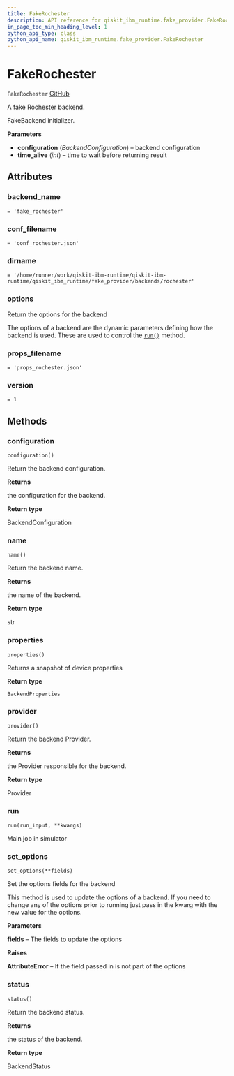 ```yaml
---
title: FakeRochester
description: API reference for qiskit_ibm_runtime.fake_provider.FakeRochester
in_page_toc_min_heading_level: 1
python_api_type: class
python_api_name: qiskit_ibm_runtime.fake_provider.FakeRochester
---
```


# FakeRochester

<span id="qiskit_ibm_runtime.fake_provider.FakeRochester" />

`FakeRochester` [GitHub](https://github.com/qiskit/qiskit-ibm-runtime/tree/stable/0.18/qiskit_ibm_runtime/fake_provider/backends/rochester/fake_rochester.py "view source code")

A fake Rochester backend.

FakeBackend initializer.

**Parameters**

*   **configuration** (*BackendConfiguration*) – backend configuration
*   **time\_alive** (*int*) – time to wait before returning result

## Attributes

<span id="qiskit_ibm_runtime.fake_provider.FakeRochester.backend_name" />

### backend\_name

`= 'fake_rochester'`

<span id="qiskit_ibm_runtime.fake_provider.FakeRochester.conf_filename" />

### conf\_filename

`= 'conf_rochester.json'`

<span id="qiskit_ibm_runtime.fake_provider.FakeRochester.dirname" />

### dirname

`= '/home/runner/work/qiskit-ibm-runtime/qiskit-ibm-runtime/qiskit_ibm_runtime/fake_provider/backends/rochester'`

<span id="qiskit_ibm_runtime.fake_provider.FakeRochester.options" />

### options

Return the options for the backend

The options of a backend are the dynamic parameters defining how the backend is used. These are used to control the [`run()`](#qiskit_ibm_runtime.fake_provider.FakeRochester.run "qiskit_ibm_runtime.fake_provider.FakeRochester.run") method.

<span id="qiskit_ibm_runtime.fake_provider.FakeRochester.props_filename" />

### props\_filename

`= 'props_rochester.json'`

<span id="qiskit_ibm_runtime.fake_provider.FakeRochester.version" />

### version

`= 1`

## Methods

### configuration

<span id="qiskit_ibm_runtime.fake_provider.FakeRochester.configuration" />

`configuration()`

Return the backend configuration.

**Returns**

the configuration for the backend.

**Return type**

BackendConfiguration

### name

<span id="qiskit_ibm_runtime.fake_provider.FakeRochester.name" />

`name()`

Return the backend name.

**Returns**

the name of the backend.

**Return type**

str

### properties

<span id="qiskit_ibm_runtime.fake_provider.FakeRochester.properties" />

`properties()`

Returns a snapshot of device properties

**Return type**

`BackendProperties`

### provider

<span id="qiskit_ibm_runtime.fake_provider.FakeRochester.provider" />

`provider()`

Return the backend Provider.

**Returns**

the Provider responsible for the backend.

**Return type**

Provider

### run

<span id="qiskit_ibm_runtime.fake_provider.FakeRochester.run" />

`run(run_input, **kwargs)`

Main job in simulator

### set\_options

<span id="qiskit_ibm_runtime.fake_provider.FakeRochester.set_options" />

`set_options(**fields)`

Set the options fields for the backend

This method is used to update the options of a backend. If you need to change any of the options prior to running just pass in the kwarg with the new value for the options.

**Parameters**

**fields** – The fields to update the options

**Raises**

**AttributeError** – If the field passed in is not part of the options

### status

<span id="qiskit_ibm_runtime.fake_provider.FakeRochester.status" />

`status()`

Return the backend status.

**Returns**

the status of the backend.

**Return type**

BackendStatus

